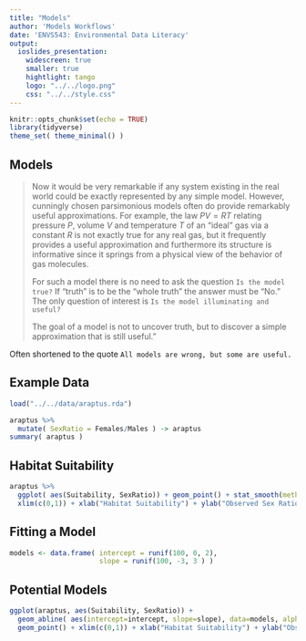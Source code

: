 ```yaml
---
title: "Models"
author: 'Models Workflows'
date: 'ENVS543: Environmental Data Literacy'
output: 
  ioslides_presentation:
    widescreen: true
    smaller: true
    hightlight: tango
    logo: "../../logo.png"
    css: "../../style.css"
---
```


```r
knitr::opts_chunk$set(echo = TRUE)
library(tidyverse)
theme_set( theme_minimal() )

```

## Models {.build}

> Now it would be very remarkable if any system existing in the real world could be exactly represented by any simple model. However, cunningly chosen parsimonious models often do provide remarkably useful approximations. For example, the law $PV = RT$ relating pressure $P$, volume $V$ and temperature $T$ of an “ideal” gas via a constant $R$ is not exactly true for any real gas, but it frequently provides a useful approximation and furthermore its structure is informative since it springs from a physical view of the behavior of gas molecules.
>
> For such a model there is no need to ask the question  `Is the model true?` If “truth” is to be the “whole truth” the answer must be “No.” The only question of interest is  `Is the model illuminating and useful?`
>
>The goal of a model is not to uncover truth, but to discover a simple approximation that is still useful.”


Often shortened to the quote  `All models are wrong, but some are useful.`




## Example Data

```r
load("../../data/araptus.rda")
```

```r
araptus %>% 
  mutate( SexRatio = Females/Males ) -> araptus 
summary( araptus )
```

## Habitat Suitability

```r
araptus %>%
  ggplot( aes(Suitability, SexRatio)) + geom_point() + stat_smooth(method="lm") + 
  xlim(c(0,1)) + xlab("Habitat Suitability") + ylab("Observed Sex Ratio")  
```

## Fitting a Model

```r
models <- data.frame( intercept = runif(100, 0, 2),
                      slope = runif(100, -3, 3 ) )
```



## Potential Models

```r
ggplot(araptus, aes(Suitability, SexRatio)) + 
  geom_abline( aes(intercept=intercept, slope=slope), data=models, alpha=0.25 ) +
  geom_point() + xlim(c(0,1)) + xlab("Habitat Suitability") + ylab("Observed Sex Ratio") 

```

